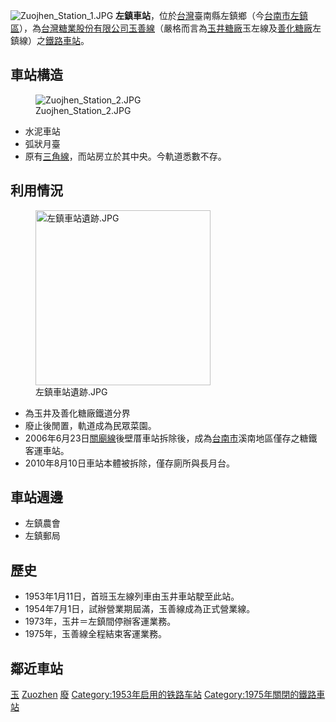 [[File:Zuojhen_Station_1.JPG|right]]
'''左鎮車站'''，位於[[台灣|台灣]]臺南縣左鎮鄉（今[[台南市|台南市]][[左鎮區|左鎮區]]），為[[台灣糖業股份有限公司|台灣糖業股份有限公司]][[玉善線|玉善線]]（嚴格而言為[[玉井糖廠|玉井糖廠]]玉左線及[[善化糖廠|善化糖廠]]左鎮線）之[[鐵路車站|鐵路車站]]。

== 車站構造 ==
[[File:Zuojhen_Station_2.JPG|right]]
*水泥車站
*弧狀月臺
*原有[[三角線|三角線]]，而站房立於其中央。今軌道悉數不存。

== 利用情況 ==
[[File:左鎮車站遺跡.JPG|280px]]
*為玉井及善化糖廠鐵道分界
*廢止後閒置，軌道成為民眾菜園。
*2006年6月23日[[關廟線|關廟線]]後壁厝車站拆除後，成為[[台南市|台南市]]溪南地區僅存之糖鐵客運車站。
*2010年8月10日車站本體被拆除，僅存廁所與長月台。

== 車站週邊 ==
*左鎮農會
*左鎮郵局

== 歷史 ==
*1953年1月11日，首班玉左線列車由玉井車站駛至此站。
*1954年7月1日，試辦營業期屆滿，玉善線成為正式營業線。
*1973年，玉井＝左鎮間停辦客運業務。
*1975年，玉善線全程結束客運業務。

<!--
== 參考 ==
<div class="references-small">
<references/>
</div>
-->

== 鄰近車站 ==
{{commonscat|Zuojhen Station}}
{{start rail box|[[台灣糖業鐵路|台灣糖業鐵路]]}}
{{s-abandoned|[[旺萊坑車站|旺萊坑車站]]}}
{{s-line|[[玉善線|玉善線]]|（廢止）|gray}}
{{s-abandoned|[[菜寮車站_(台南市)|菜寮車站]]}}
{{end box}}


[[Category:台灣鐵路廢站|玉]]
[[Category:台灣糖業鐵路車站|Zuozhen]]
[[Category:台南市鐵路車站|廢]]
[[Category:1953年启用的铁路车站|Category:1953年启用的铁路车站]]
[[Category:1975年關閉的鐵路車站|Category:1975年關閉的鐵路車站]]